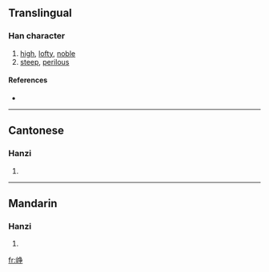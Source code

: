 {{also|崢}}
==Translingual==

===Han character===
{{Han char|rn=46|rad=山|as=06|sn=9|four=|canj=山弓尸木 (UNSD)}}

# [[high]], [[lofty]], [[noble]]
# [[steep]], [[perilous]]

====References====
* {{Han ref|kx=0311.061|hdz=10780.220|uh=5CE5|ud=23781}}

----

==Cantonese==

===Hanzi===
{{yue-hanzi|jyut=|y=jang1}}

# {{defn|Cantonese}}

----

==Mandarin==

===Hanzi===
{{cmn-hanzi|tra=崢|pin=[[yín]] ([[yin2]]), [[zhēng]] ([[zheng1]])|wg=yin<sup>2</sup>, cheng<sup>1</sup>}}

# {{defn|Mandarin}}

[[fr:峥]]